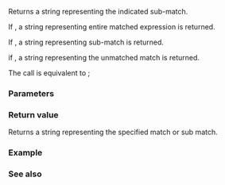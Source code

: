 {{cpp/regex/match_results/title|str}}
{{cpp/regex/match_results/navbar}}
{{ddcl|since=c++11|1=
string_type str( size_type n = 0 ) const;
}}

Returns a string representing the indicated sub-match.

If {{c|1=n == 0}}, a string representing entire matched expression is returned.

If {{c|0 &lt; n &amp;&amp; n &lt; size()}}, a string representing {{c|n}}{{sup|th}} sub-match is returned.

if {{c|1=n &gt;= size()}}, a string representing the unmatched match is returned.

The call is equivalent to {{c|string_type((*this)[n])}};

{{cpp/precondition|{{rlpf|ready}} must be {{c|true}}.}}

===Parameters===
{{par begin}}
{{par|n|integral number specifying which match to return}}
{{par end}}

===Return value===
Returns a string representing the specified match or sub match.

===Example===
{{example
|code=
#include &lt;iostream&gt;
#include &lt;regex&gt;
#include &lt;string&gt;
 
int main()
{
    std::string target("baaaby");
    std::smatch sm;
 
    std::regex re1("a(a)*b");
    std::regex_search(target, sm, re1);
    std::cout &lt;&lt; "entire match: " &lt;&lt; sm.str(0) &lt;&lt; '\n'
              &lt;&lt; "submatch #1: " &lt;&lt; sm.str(1) &lt;&lt; '\n';

    std::regex re2("a(a*)b");
    std::regex_search(target, sm, re2);
    std::cout &lt;&lt; "entire match: " &lt;&lt; sm.str(0) &lt;&lt; '\n'
              &lt;&lt; "submatch #1: " &lt;&lt; sm.str(1) &lt;&lt; '\n';
}
|output=
entire match: aaab
submatch #1: a
entire match: aaab
submatch #1: aa
}}

===See also===
{{dsc begin}}
{{dsc inc|cpp/regex/match_results/dsc operator_at}}
{{dsc end}}

{{langlinks|de|es|fr|it|ja|pt|ru|zh}}